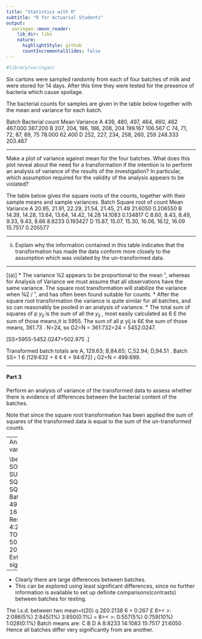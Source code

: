 ```yaml
---
title: "Statistics with R"
subtitle: "R for Actuarial Students"
output:
  xaringan::moon_reader:
    lib_dir: libs
    nature:
      highlightStyle: github
      countIncrementalSlides: false
---
```


```r

#library(xaringan)
```

 
Six cartons were sampled randomly from each of four batches of milk and were stored for 14 days. 
After this time they were tested for the presence of bacteria which cause spoilage. 

The bacterial counts for samples are given in the table below together with the mean and variance for each batch.

Batch Bacterial count Mean Variance 
A 439, 480, 497, 464, 460, 462 467.000 387.200 
B 207, 204, 186, 186, 208, 204 199.167 106.567 
C 74,   71,   72,   87,   89,   75 78.000 62.400 
D 252, 227, 234, 258, 260, 259 248.333 203.467

---

Make a plot of variance against mean for the four batches. 
What does this plot reveal about the need for a transformation if the intention is to perform an analysis of variance of the results of the investigation? In particular, which assumption required for the validity of the analysis appears to be violated?

The table below gives the square roots of the counts, together with their sample means and sample variances.
Batch Square root of count Mean Variance A 20.95, 21.91, 22.29, 21.54, 21.45, 21.49 21.6050 0.206550 B 14.39, 14.28, 13.64, 13.64, 14.42, 14.28 14.1083 0.134817 C  8.60,   8.43,   8.49,   9.33,   9.43,   8.66 8.8233 0.193427 D 15.87, 15.07, 15.30, 16.06, 16.12, 16.09 15.7517 0.205577

---

(ii) Explain why the information contained in this table indicates that the transformation has made the data conform more closely to the assumption which was violated by the un-transformed data.



---

[(a)]
* The variance ¾2 appears to be proportional to the mean ¹, whereas for Analysis of Variance
we must assume that all observations have the same variance. The square root transformation will
stabilize the variance when ¾2 / ¹, and has often been found suitable for counts.
* After the square root transformation the variance is quite similar for all batches, and so can
reasonably be pooled in an analysis of variance.
* The total sum of squares of p
$y_{ij}$ is the sum of all the $y_{ij}$ , most easily calculated as 6 £ the
sum of those means,it is 5955.
The sum of all p
yij is 6£ the sum of those means, 361.73 .
N=24, so G2=N = 361:732=24 = 5452:0247.

\[\mbox{Corrected total }SS=5955-5452.0247=502.975 .\]

Transformed batch totals are A, 129.63; B,84.65; C,52.94; D,94.51 .
Batch SS= 1
6 (129:632 + ¢ ¢ ¢ + 94:672) ¡ G2=N = 498:699.

---

#### Part 3

Perform an analysis of variance of the transformed data to assess whether there is evidence of differences between the bacterial content of the batches.  

Note that since the square root transformation has been applied the sum of squares of the transformed data is equal to the sum of the un-transformed counts.


---
Analysis of variance:

\begin{verbatim}
SOURCE D:F: SUM OF MEAN
SQUARES SQUARE
Batches 3 498:699 166:233
Residual 20 4:276 0:2138
TOTAL 23 502:975
F(3; 20)¤¤¤¢¢¢ Extremely highly significant.

---

* Clearly there are large differences between batches. 
* This can be explored using least significant differences, since no further information is available to set up definite comparisons(contrasts) between
batches for testing.


The l.s.d. between two mean=t(20)
q
2£0:2138
6 = 0:267 £
8><
>:
2:086(5%)
2:845(1%)
3:850(0:1%)
=
8><
>:
0:557(5%)
0:759(10%)
1:028(0:1%)
Batch means are: C B D A
8:8233 14:1083 15:7517 21:6050
.
Hence all batches differ very significantly from are another.


